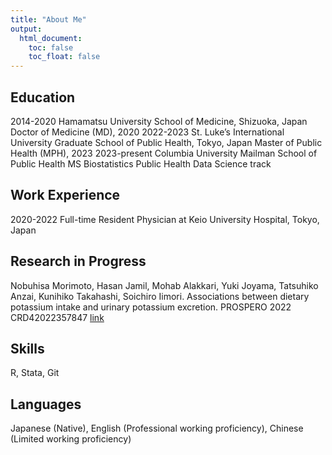 ```yaml
---
title: "About Me"
output: 
  html_document:
    toc: false
    toc_float: false
---
```


## Education
2014-2020   Hamamatsu University School of Medicine, Shizuoka, Japan
            Doctor of Medicine (MD), 2020
2022-2023   St. Luke’s International University Graduate School of Public Health, Tokyo, Japan
             Master of Public Health (MPH), 2023
2023-present Columbia University Mailman School of Public Health
              MS Biostatistics Public Health Data Science track
            
## Work Experience
2020-2022   Full-time Resident Physician at Keio University Hospital, Tokyo, Japan

## Research in Progress
Nobuhisa Morimoto, Hasan Jamil, Mohab Alakkari, Yuki Joyama, Tatsuhiko Anzai, Kunihiko Takahashi, Soichiro Iimori. 
Associations between dietary potassium intake and urinary potassium excretion. PROSPERO 2022 CRD42022357847 [link](https://www.crd.york.ac.uk/prospero/display_record.php?ID=CRD42022357847) 

## Skills
R, Stata, Git

## Languages
Japanese (Native), English (Professional working proficiency), Chinese (Limited working proficiency)



